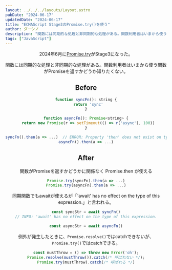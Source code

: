 ```yaml
---
layout: ../../../layouts/Layout.astro
pubDate: "2024-06-17"
updatedDate: "2024-06-17"
title: "ECMAScript Stage3のPromise.try()を使う"
author: ダーシノ
description: "関数には同期的な処理と非同期的な処理がある。関数利用者はいまから使う関数がPromiseを返すかどうか知りたくない。"
tags: ["JavaScript"]
---
```



<Header {...frontmatter} />

2024年6月に[Promise.try](https://github.com/tc39/proposal-promise-try)がStage3になった。

関数には同期的な処理と非同期的な処理がある。関数利用者はいまから使う関数がPromiseを返すかどうか知りたくない。

## Before

```js
function syncFn(): string {
  return 'sync'
}

function asyncFn(): Promise<string> {
  return new Promise(r => setTimeout(() => r('async'), 100))
}

syncFn().then(a => ...)  // ERROR: Property 'then' does not exist on type 'string'.
asyncFn().then(a => ...)
```

## After

関数がPromiseを返すかどうかに関係なく Promise.then が使える
```js
Promise.try(syncFn).then(a => ...)
Promise.try(asyncFn).then(a => ...)
```

同期関数でもawaitが使えるが「'await' has no effect on the type of this expression.」と言われる。
```js
const syncStr = await syncFn()
// INFO: 'await' has no effect on the type of this expression.

const asyncStr = await asyncFn()
```

例外が発生したときに、`Promise.resolve()`ではcatchできないが、`Promise.try()`ではcatchできる。
```js
const mustThrow = () => throw new Error('oh');
Promise.resolve(mustThrow()).catch(/* 呼ばれない */);
Promise.try(mustThrow).catch(/* 呼ばれる */)
```
